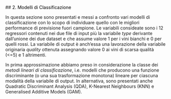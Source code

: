 ##<a name="2_Classificazione" style="pointer-events: none; cursor: default;" ><font color="black"> 2. Modelli di Classificazione</font></a>


In questa sezione sono presentati e messi a confronto vari modelli di classificazione con lo scopo di individuare quello con le migliori performance di previsione fuori campione. Le variabili consideate sono i 12 regressori contenuti nei due file di input più la variabile *type* derivante dall'unione dei due dataset e che assume valore 1 per i vini bianchi e 0 per quelli rossi. La variabile di output è anch'essa una lavorazione della variabile originaria *quality* ottenuta assegnando valore 0 ai vini di scarsa qualità (<=5) e 1 altrimenti.

In prima approssimazione abbiamo preso in considerazione la classe dei *metodi lineari di classificazione*, i.e. modelli che producono una funzione discriminante (o una sua trasformazione monotona) lineare per ciascuna modalità della variabile di output. In alternativa, sono presentati anche Quadratic Discriminant Analysis (QDA), K-Nearest Neighbours (KNN) e Generalised Additive Models (GAM).

<br></br>
<br></br>